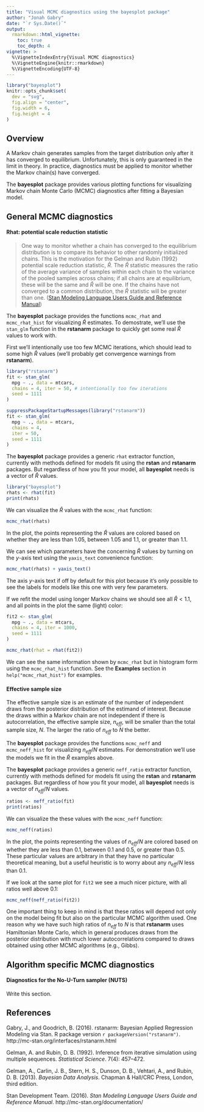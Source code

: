```yaml
---
title: "Visual MCMC diagnostics using the bayesplot package"
author: "Jonah Gabry"
date: "`r Sys.Date()`"
output: 
  rmarkdown::html_vignette:
    toc: true
    toc_depth: 4
vignette: >
  %\VignetteIndexEntry{Visual MCMC diagnostics}
  %\VignetteEngine{knitr::rmarkdown}
  %\VignetteEncoding{UTF-8}
---
```


```r
library("bayesplot")
knitr::opts_chunk$set(
  dev = "svg",
  fig.align = "center",
  fig.width = 6,
  fig.height = 4
)
```

## Overview

A Markov chain generates samples from the target distribution only after it has
converged to equilibrium. Unfortunately, this is only guaranteed in the limit
in theory. In practice, diagnostics must be applied to monitor whether the
Markov chain(s) have converged.

The __bayesplot__ package provides various plotting functions for visualizing 
Markov chain Monte Carlo (MCMC) diagnostics after fitting a Bayesian model.

## General MCMC diagnostics

#### Rhat: potential scale reduction statistic

> One way to monitor whether a chain has converged to the equilibrium distribution
is to compare its behavior to other randomly initialized chains. This is the 
motivation for the Gelman and Rubin (1992) potential scale reduction statistic, 
$\hat{R}$. The $\hat{R}$ statistic measures the ratio of the average variance of
samples within each chain to the variance of the pooled samples across chains;
if all chains are at equilibrium, these will be the same and $\hat{R}$ will be
one. If the chains have not converged to a common distribution, the $\hat{R}$
statistic will be greater than one. ([Stan Modeling Language Users Guide and Reference Manual](http://mc-stan.org/documentation/))

The **bayesplot** package provides the functions `mcmc_rhat` and
`mcmc_rhat_hist` for visualizing $\hat{R}$ estimates. To demostrate, 
we'll use the `stan_glm` function in the **rstanarm** package to quickly 
get some real $\hat{R}$ values to work with.

First we'll intentionally use too few MCMC iterations, which should 
lead to some high $\hat{R}$ values (we'll probably get convergence
warnings from **rstanarm**).

```r
library("rstanarm")
fit <- stan_glm(
  mpg ~ ., data = mtcars, 
  chains = 4, iter = 50, # intentionally too few iterations
  seed = 1111
)
```

```r
suppressPackageStartupMessages(library("rstanarm"))
fit <- stan_glm(
  mpg ~ ., data = mtcars, 
  chains = 4, 
  iter = 50,
  seed = 1111
)
```

The **bayesplot** package provides a generic `rhat` extractor function, 
currently with methods defined for models fit using the **rstan** and
**rstanarm** packages. But regardless of how you fit your model, all 
**bayesplot** needs is a vector of $\hat{R}$ values.

```r
library("bayesplot")
rhats <- rhat(fit)
print(rhats)
```

We can visualize the $\hat{R}$ values with the `mcmc_rhat` function:

```r
mcmc_rhat(rhats)
```

In the plot, the points representing the $\hat{R}$ values are colored based on
whether they are less than $1.05$, between $1.05$ and $1.1$, or greater than
$1.1$.

We can see which parameters have the concerning $\hat{R}$ values by turning
on the $y$-axis text using the `yaxis_text` convenience function:

```r
mcmc_rhat(rhats) + yaxis_text()
```

The axis $y$-axis text if off by default for this plot because it's only 
possible to see the labels for models like this one with very few parameters.

If we refit the model using longer Markov chains we should see all $\hat{R} <
1.1$, and all points in the plot the same (light) color:

```r
fit2 <- stan_glm(
  mpg ~ ., data = mtcars, 
  chains = 4, iter = 1000,
  seed = 1111
)

mcmc_rhat(rhat = rhat(fit2))
```



We can see the same information shown by `mcmc_rhat` but in histogram form using
the `mcmc_rhat_hist` function. See the **Examples** section in
`help("mcmc_rhat_hist")` for examples.


#### Effective sample size

The effective sample size is an estimate of the number of 
independent draws from the posterior distribution of the estimand of interest. 
Because the draws within a Markov chain are not independent if there is
autocorrelation, the effective sample size, $n_{eff}$, will be smaller than the total sample size, $N$. The larger the ratio of $n_{eff}$ to $N$ the better.

The **bayesplot** package provides the functions `mcmc_neff` and
`mcmc_neff_hist` for visualizing $n_{eff}/N$ estimates. For demonstration we'll use the models we fit in the $\hat{R}$ examples above.

The **bayesplot** package provides a generic `neff_ratio` extractor function, 
currently with methods defined for models fit using the **rstan** and
**rstanarm** packages. But regardless of how you fit your model, all 
**bayesplot** needs is a vector of $n_{eff}/N$ values.

```r
ratios <- neff_ratio(fit)
print(ratios)
```

We can visualize the these values with the `mcmc_neff` function:

```r
mcmc_neff(ratios)
```

In the plot, the points representing the values of $n_{eff}/N$ are colored based
on whether they are less than $0.1$, between $0.1$ and $0.5$, or greater than 
$0.5$. These particular values are arbitrary in that they have no particular
theoretical meaning, but a useful heuristic is to worry about any $n_{eff}/N$
less than $0.1$.

If we look at the same plot for `fit2` we see a much nicer picture, with 
all ratios well above $0.1$:

```r
mcmc_neff(neff_ratio(fit2))
```

One important thing to keep in mind is that these ratios will depend not only on
the model being fit but also on the particular MCMC algorithm used. One reason
why we have such high ratios of $n_{eff}$ to $N$ is that **rstanarm** uses
Hamiltonian Monte Carlo, which in general produces draws from the posterior
distribution with much lower autocorrelations compared to draws obtained using
other MCMC algorithms (e.g., Gibbs).

## Algorithm specific MCMC diagnostics

#### Diagnostics for the No-U-Turn sampler (NUTS)

Write this section.



## References

Gabry, J., and Goodrich, B. (2016). rstanarm: Bayesian Applied Regression 
Modeling via Stan. R package version `r packageVersion("rstanarm")`.
http://mc-stan.org/interfaces/rstanarm.html

Gelman, A. and Rubin, D. B. (1992). Inference from iterative simulation using
multiple sequences. *Statistical Science*. 7(4): 457--472.

Gelman, A., Carlin, J. B., Stern, H. S., Dunson, D. B., Vehtari, A., and
Rubin, D. B. (2013). *Bayesian Data Analysis*. Chapman & Hall/CRC Press, London,
third edition.

Stan Development Team. (2016). *Stan Modeling Language Users
Guide and Reference Manual*. http://mc-stan.org/documentation/

